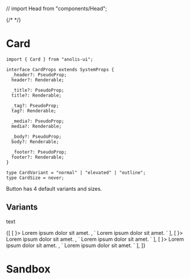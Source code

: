 // import Head from "components/Head";

{/* <Head title="Card" /> */}

# Card

```tsx
import { Card } from "anolis-ui";

interface CardProps extends SystemProps {
  _header?: PseudoProp;
  header?: Renderable;

  _title?: PseudoProp;
  title?: Renderable;

  _tag?: PseudoProp;
  tag?: Renderable;

  _media?: PseudoProp;
  media?: Renderable;

  _body?: PseudoProp;
  body?: Renderable;

  _footer?: PseudoProp;
  footer?: Renderable;
}

type CardVariant = "normal" | "elevated" | "outline";
type CardSize = never;
```

Button has 4 default variants and sizes.

## Variants

text

<ComponentDisplay>
  {[
    [
      <Card title="Lorem ipsum" media={<img src="https://placekitten.com/g/300/180"/>}>
        Lorem ipsum dolor sit amet.
      </Card>,
      `
<Card title="Lorem ipsum" media="https://placekitten.com/g/300/180">
  Lorem ipsum dolor sit amet.
</Card>
      `
    ],
    [
      <Card v="elevated" title="Lorem ipsum" media={<img src="https://placekitten.com/g/300/180"/>}>
        Lorem ipsum dolor sit amet.
      </Card>,
      `
<Card v="elevated" title="Lorem ipsum" media="https://placekitten.com/g/300/180">
  Lorem ipsum dolor sit amet.
</Card>
      `
    ],
    [
      <Card v="outline" title="Lorem ipsum" media={<img src="https://placekitten.com/g/300/180"/>}>
        Lorem ipsum dolor sit amet.
      </Card>,
      `
<Card v="outline" title="Lorem ipsum" media="https://placekitten.com/g/300/180">
  Lorem ipsum dolor sit amet.
</Card>
      `
    ],
  ]}
</ComponentDisplay>

# Sandbox

<ComponentSandbox />
<ComponentSandbox />
